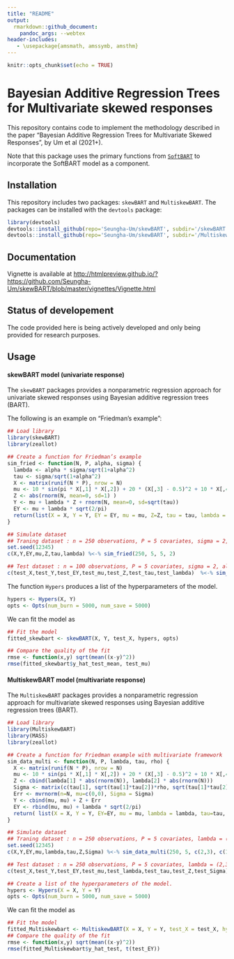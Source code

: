 ```yaml
---
title: "README"
output: 
  rmarkdown::github_document:
    pandoc_args: --webtex
header-includes:
   - \usepackage{amsmath, amssymb, amsthm}
---
```


```r
knitr::opts_chunk$set(echo = TRUE)
```

# Bayesian Additive Regression Trees for Multivariate skewed responses

This repository contains code to implement the methodology described in the paper "Bayesian Additive Regression Trees for Multivariate Skewed Responses", by Um et al (2021+).

Note that this package uses the primary functions from [`SoftBART`](https://github.com/theodds/SoftBART) to incorporate the SoftBART model as a component.

## Installation

This repository includes two packages: `skewBART` and `MultiskewBART`. The packages can be installed with the `devtools` package:

```r
library(devtools) 
devtools::install_github(repo='Seungha-Um/skewBART', subdir='/skewBART') 
devtools::install_github(repo='Seungha-Um/skewBART', subdir='/MultiskewBART', force = TRUE) 
```
## Documentation

Vignette is available at [http://htmlpreview.github.io/?https://github.com/Seungha-Um/skewBART/blob/master/vignettes/Vignette.html](http://htmlpreview.github.io/?https://github.com/Seungha-Um/skewBART/blob/master/vignettes/Vignette.html)


## Status of developement

The code provided here is being actively developed and only being provided for research purposes. 

## Usage

#### skewBART model (univariate response)

The `skewBART` packages provides a nonparametric regression approach for univariate skewed responses using Bayesian additive regression trees (BART).

The following is an example on “Friedman’s example”:

```r
## Load library
library(skewBART)
library(zeallot)

## Create a function for Friedman’s example
sim_fried <- function(N, P, alpha, sigma) {
  lambda <- alpha * sigma/sqrt(1+alpha^2)
  tau <- sigma/sqrt(1+alpha^2)
  X <- matrix(runif(N * P), nrow = N)
  mu <- 10 * sin(pi * X[,1] * X[,2]) + 20 * (X[,3] - 0.5)^2 + 10 * X[,4] + 5 * X[,5]
  Z <- abs(rnorm(N, mean=0, sd=1) )
  Y <- mu + lambda * Z + rnorm(N, mean=0, sd=sqrt(tau))
  EY <- mu + lambda * sqrt(2/pi)
  return(list(X = X, Y = Y, EY = EY, mu = mu, Z=Z, tau = tau, lambda = lambda))
}

## Simulate dataset
## Traning dataset : n = 250 observations, P = 5 covariates, sigma = 2, alpha = 5 
set.seed(12345)
c(X,Y,EY,mu,Z,tau,lambda) %<-% sim_fried(250, 5, 5, 2)

## Test dataset : n = 100 observations, P = 5 covariates, sigma = 2, alpha = 5
c(test_X,test_Y,test_EY,test_mu,test_Z,test_tau,test_lambda)  %<-% sim_fried(100, 5, 5 ,2)
```

The function `Hypers` produces a list of the hyperparameters of the model. 

```r
hypers <- Hypers(X, Y)
opts <- Opts(num_burn = 5000, num_save = 5000)
```

We can fit the model as 

```r
## Fit the model
fitted_skewbart <- skewBART(X, Y, test_X, hypers, opts)

## Compare the quality of the fit
rmse <- function(x,y) sqrt(mean((x-y)^2))
rmse(fitted_skewbart$y_hat_test_mean, test_mu)
```


#### MultiskewBART model (multivariate response)

The `MultiskewBART` packages provides a nonparametric regression approach for multivariate skewed responses using Bayesian additive regression trees (BART).


```r
## Load library
library(MultiskewBART)
library(MASS)
library(zeallot)

## Create a function for Friedman example with multivariate framework
sim_data_multi <- function(N, P, lambda, tau, rho) {
  X <- matrix(runif(N * P), nrow = N)
  mu <- 10 * sin(pi * X[,1] * X[,2]) + 20 * (X[,3] - 0.5)^2 + 10 * X[,4] + 5 * X[,5] 
  Z <- cbind(lambda[1] * abs(rnorm(N)), lambda[2] * abs(rnorm(N)))
  Sigma <- matrix(c(tau[1], sqrt(tau[1]*tau[2])*rho, sqrt(tau[1]*tau[2])*rho, tau[2]), 2, 2)
  Err <- mvrnorm(n=N, mu=c(0,0), Sigma = Sigma)
  Y <- cbind(mu, mu) + Z + Err
  EY <- rbind(mu, mu) + lambda * sqrt(2/pi)
  return( list(X = X, Y = Y, EY=EY, mu = mu, lambda = lambda, tau=tau, Z= Z, Sigma = Sigma) )
}

## Simulate dataset
## Traning dataset : n = 250 observations, P = 5 covariates, lambda = (2,3), tau = c(1,1), rho = 0.5.
set.seed(12345)
c(X,Y,EY,mu,lambda,tau,Z,Sigma) %<-% sim_data_multi(250, 5, c(2,3), c(1,1), 0.5)

## Test dataset : n = 250 observations, P = 5 covariates, lambda = (2,3), tau = c(1,1), rho = 0.5.
c(test_X,test_Y,test_EY,test_mu,test_lambda,test_tau,test_Z,test_Sigma) %<-% sim_data_multi(100, 5, c(2,3), c(1,1), 0.5)

## Create a list of the hyperparameters of the model. 
hypers <- Hypers(X = X, Y = Y)
opts <- Opts(num_burn = 5000, num_save = 5000)
```

We can fit the model as 

```r
## Fit the model
fitted_Multiskewbart <- MultiskewBART(X = X, Y = Y, test_X = test_X, hypers=hypers, opts=opts) 
## Compare the quality of the fit
rmse <- function(x,y) sqrt(mean((x-y)^2))
rmse(fitted_Multiskewbart$y_hat_test, t(test_EY))
```